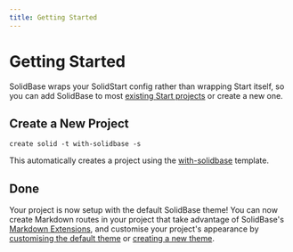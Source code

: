 ```yaml
---
title: Getting Started
---
```


# Getting Started

SolidBase wraps your SolidStart config rather than wrapping Start itself,
so you can add SolidBase to most [existing Start projects](../add-to-existing) or create a new one.


## Create a New Project

```package-run
create solid -t with-solidbase -s
```

This automatically creates a project using the [with-solidbase](https://github.com/solidjs/solid-start/tree/main/examples/with-solidbase) template.

## Done

Your project is now setup with the default SolidBase theme!
You can now create Markdown routes in your project that take advantage of SolidBase's [Markdown Extensions](../markdown),
and customise your project's appearance by [customising the default theme](../extending-themes#extending-the-default-theme) or [creating a new theme](../custom-themes).
